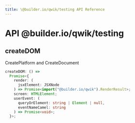 ```yaml
---
title: \@builder.io/qwik/testing API Reference
---
```


# **API** @builder.io/qwik/testing

<h2 id="createdom" data-kind="variable" data-kind-label="V"><a aria-hidden="true" tabindex="-1" href="#createdom"><span class="icon icon-link"></span></a>createDOM </h2>

CreatePlatform and CreateDocument

```typescript
createDOM: () =>
  Promise<{
    render: (
      jsxElement: JSXNode
    ) => Promise<import("@builder.io/qwik").RenderResult>;
    screen: HTMLElement;
    userEvent: (
      queryOrElement: string | Element | null,
      eventNameCamel: string
    ) => Promise<void>;
  }>;
```
